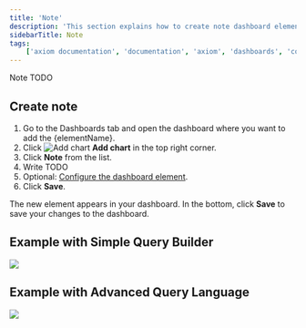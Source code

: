 ```yaml
---
title: 'Note'
description: 'This section explains how to create note dashboard elements and add them to your dashboard.'
sidebarTitle: Note
tags:
    ['axiom documentation', 'documentation', 'axiom', 'dashboards', 'collaboration', 'queries', 'visualizations', 'filters', 'charts', 'simple query builder', 'advanced query builder']
---
```



Note TODO

<Prerequisites />

<CreateElement elementName="note" elementButtonLabel="Note"/>

## Create note

1. Go to the Dashboards tab and open the dashboard where you want to add the {elementName}.
1. Click <img src="/doc-assets/icons/plus.svg" className="inline-icon" alt="Add chart" /> **Add chart** in the top right corner.
1. Click **Note** from the list.
1. Write TODO
1. Optional: [Configure the dashboard element](/dashboard-elements/configure).
1. Click **Save**.

The new element appears in your dashboard. In the bottom, click **Save** to save your changes to the dashboard.

## Example with Simple Query Builder

<Frame>
  <img src="/doc-assets/shots/note-builder.png" />
</Frame>

## Example with Advanced Query Language

<Frame>
  <img src="/doc-assets/shots/note-apl.png" />
</Frame>